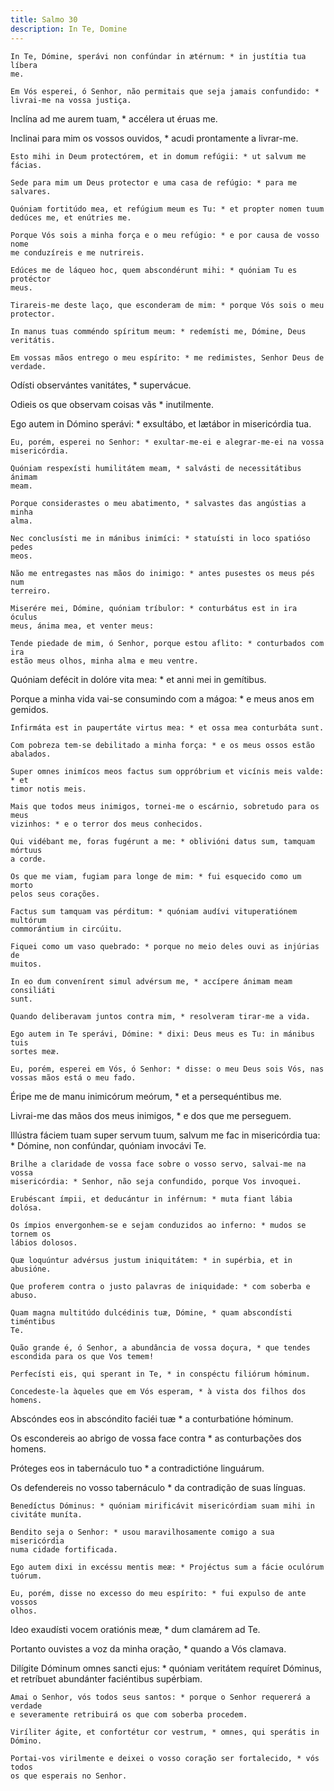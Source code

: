 ```yaml
---
title: Salmo 30
description: In Te, Domine
---
```


<div class="side-by-side not-content">

    In Te, Dómine, sperávi non confúndar in ætérnum: * in justítia tua líbera
    me.

    Em Vós esperei, ó Senhor, não permitais que seja jamais confundido: *
    livrai-me na vossa justiça.
  </span>

Inclína ad me aurem tuam, * accélera ut éruas me.

  <span>
    Inclinai para mim os vossos ouvidos, * acudi prontamente a livrar-me.

    Esto mihi in Deum protectórem, et in domum refúgii: * ut salvum me fácias.

    Sede para mim um Deus protector e uma casa de refúgio: * para me salvares.

    Quóniam fortitúdo mea, et refúgium meum es Tu: * et propter nomen tuum
    dedúces me, et enútries me.

    Porque Vós sois a minha força e o meu refúgio: * e por causa de vosso nome
    me conduzíreis e me nutrireis.

    Edúces me de láqueo hoc, quem abscondérunt mihi: * quóniam Tu es protéctor
    meus.

    Tirareis-me deste laço, que esconderam de mim: * porque Vós sois o meu
    protector.

    In manus tuas comméndo spíritum meum: * redemísti me, Dómine, Deus
    veritátis.

    Em vossas mãos entrego o meu espírito: * me redimistes, Senhor Deus de
    verdade.
  </span>

Odísti observántes vanitátes, * supervácue.

Odieis os que observam coisas vãs * inutilmente.

  <span>
    Ego autem in Dómino sperávi: * exsultábo, et lætábor in misericórdia tua.

    Eu, porém, esperei no Senhor: * exultar-me-ei e alegrar-me-ei na vossa
    misericórdia.

    Quóniam respexísti humilitátem meam, * salvásti de necessitátibus ánimam
    meam.

    Porque considerastes o meu abatimento, * salvastes das angústias a minha
    alma.

    Nec conclusísti me in mánibus inimíci: * statuísti in loco spatióso pedes
    meos.

    Não me entregastes nas mãos do inimigo: * antes pusestes os meus pés num
    terreiro.

    Miserére mei, Dómine, quóniam tríbulor: * conturbátus est in ira óculus
    meus, ánima mea, et venter meus:

    Tende piedade de mim, ó Senhor, porque estou aflito: * conturbados com ira
    estão meus olhos, minha alma e meu ventre.
  </span>

Quóniam defécit in dolóre vita mea: * et anni mei in gemítibus.

  <span>
    Porque a minha vida vai-se consumindo com a mágoa: * e meus anos em gemidos.

    Infirmáta est in paupertáte virtus mea: * et ossa mea conturbáta sunt.

    Com pobreza tem-se debilitado a minha força: * e os meus ossos estão
    abalados.

    Super omnes inimícos meos factus sum oppróbrium et vicínis meis valde: * et
    timor notis meis.

    Mais que todos meus inimigos, tornei-me o escárnio, sobretudo para os meus
    vizinhos: * e o terror dos meus conhecidos.

    Qui vidébant me, foras fugérunt a me: * oblivióni datus sum, tamquam mórtuus
    a corde.

    Os que me viam, fugiam para longe de mim: * fui esquecido como um morto
    pelos seus corações.

    Factus sum tamquam vas pérditum: * quóniam audívi vituperatiónem multórum
    commorántium in circúitu.

    Fiquei como um vaso quebrado: * porque no meio deles ouvi as injúrias de
    muitos.

    In eo dum convenírent simul advérsum me, * accípere ánimam meam consiliáti
    sunt.

    Quando deliberavam juntos contra mim, * resolveram tirar-me a vida.

    Ego autem in Te sperávi, Dómine: * dixi: Deus meus es Tu: in mánibus tuis
    sortes meæ.

    Eu, porém, esperei em Vós, ó Senhor: * disse: o meu Deus sois Vós, nas
    vossas mãos está o meu fado.
  </span>

Éripe me de manu inimicórum meórum, * et a persequéntibus me.

Livrai-me das mãos dos meus inimigos, * e dos que me perseguem.

  <span>
    Illústra fáciem tuam super servum tuum, salvum me fac in misericórdia tua: *
    Dómine, non confúndar, quóniam invocávi Te.

    Brilhe a claridade de vossa face sobre o vosso servo, salvai-me na vossa
    misericórdia: * Senhor, não seja confundido, porque Vos invoquei.

    Erubéscant ímpii, et deducántur in inférnum: * muta fiant lábia dolósa.

    Os ímpios envergonhem-se e sejam conduzidos ao inferno: * mudos se tornem os
    lábios dolosos.

    Quæ loquúntur advérsus justum iniquitátem: * in supérbia, et in abusióne.

    Que proferem contra o justo palavras de iniquidade: * com soberba e abuso.

    Quam magna multitúdo dulcédinis tuæ, Dómine, * quam abscondísti timéntibus
    Te.

    Quão grande é, ó Senhor, a abundância de vossa doçura, * que tendes
    escondida para os que Vos temem!

    Perfecísti eis, qui sperant in Te, * in conspéctu filiórum hóminum.

    Concedeste-la àqueles que em Vós esperam, * à vista dos filhos dos homens.
  </span>

Abscóndes eos in abscóndito faciéi tuæ * a conturbatióne hóminum.

  <span>
    Os escondereis ao abrigo de vossa face contra * as conturbações dos homens.
  </span>

Próteges eos in tabernáculo tuo * a contradictióne linguárum.

  <span>
    Os defendereis no vosso tabernáculo * da contradição de suas línguas.

    Benedíctus Dóminus: * quóniam mirificávit misericórdiam suam mihi in
    civitáte muníta.

    Bendito seja o Senhor: * usou maravilhosamente comigo a sua misericórdia
    numa cidade fortificada.

    Ego autem dixi in excéssu mentis meæ: * Projéctus sum a fácie oculórum
    tuórum.

    Eu, porém, disse no excesso do meu espírito: * fui expulso de ante vossos
    olhos.
  </span>

Ideo exaudísti vocem oratiónis meæ, * dum clamárem ad Te.

Portanto ouvistes a voz da minha oração, * quando a Vós clamava.

  <span>
    Dilígite Dóminum omnes sancti ejus: * quóniam veritátem requíret Dóminus, et
    retríbuet abundánter faciéntibus supérbiam.

    Amai o Senhor, vós todos seus santos: * porque o Senhor requererá a verdade
    e severamente retribuirá os que com soberba procedem.

    Viríliter ágite, et confortétur cor vestrum, * omnes, qui sperátis in
    Dómino.

    Portai-vos virilmente e deixei o vosso coração ser fortalecido, * vós todos
    os que esperais no Senhor.

</div>
